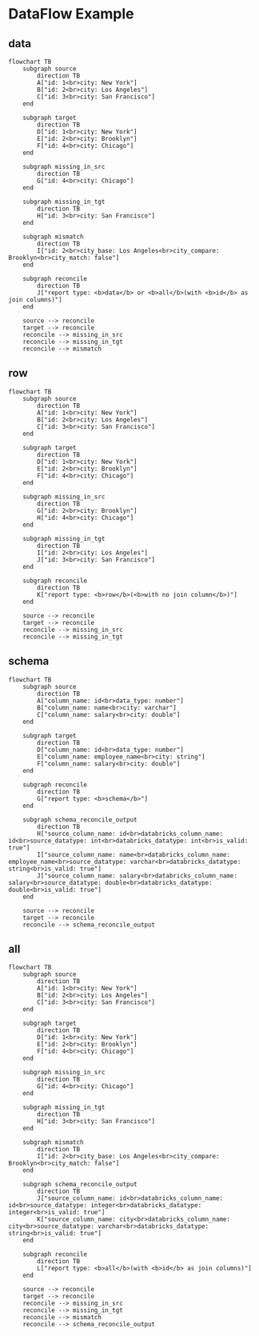 # DataFlow Example

## data
```mermaid
flowchart TB
    subgraph source
        direction TB
        A["id: 1<br>city: New York"]
        B["id: 2<br>city: Los Angeles"]
        C["id: 3<br>city: San Francisco"]
    end

    subgraph target
        direction TB
        D["id: 1<br>city: New York"]
        E["id: 2<br>city: Brooklyn"]
        F["id: 4<br>city: Chicago"]
    end

    subgraph missing_in_src
        direction TB
        G["id: 4<br>city: Chicago"]
    end

    subgraph missing_in_tgt
        direction TB
        H["id: 3<br>city: San Francisco"]
    end

    subgraph mismatch
        direction TB
        I["id: 2<br>city_base: Los Angeles<br>city_compare: Brooklyn<br>city_match: false"]
    end

    subgraph reconcile
        direction TB
        J["report type: <b>data</b> or <b>all</b>(with <b>id</b> as join columns)"]
    end

    source --> reconcile
    target --> reconcile
    reconcile --> missing_in_src
    reconcile --> missing_in_tgt
    reconcile --> mismatch
```

## row
```mermaid
flowchart TB
    subgraph source
        direction TB
        A["id: 1<br>city: New York"]
        B["id: 2<br>city: Los Angeles"]
        C["id: 3<br>city: San Francisco"]
    end

    subgraph target
        direction TB
        D["id: 1<br>city: New York"]
        E["id: 2<br>city: Brooklyn"]
        F["id: 4<br>city: Chicago"]
    end

    subgraph missing_in_src
        direction TB
        G["id: 2<br>city: Brooklyn"]
        H["id: 4<br>city: Chicago"]
    end

    subgraph missing_in_tgt
        direction TB
        I["id: 2<br>city: Los Angeles"]
        J["id: 3<br>city: San Francisco"]
    end

    subgraph reconcile
        direction TB
        K["report type: <b>row</b>(<b>with no join column</b>)"]
    end

    source --> reconcile
    target --> reconcile
    reconcile --> missing_in_src
    reconcile --> missing_in_tgt
```

## schema
```mermaid
flowchart TB
    subgraph source
        direction TB
        A["column_name: id<br>data_type: number"]
        B["column_name: name<br>city: varchar"]
        C["column_name: salary<br>city: double"]
    end

    subgraph target
        direction TB
        D["column_name: id<br>data_type: number"]
        E["column_name: employee_name<br>city: string"]
        F["column_name: salary<br>city: double"]
    end

    subgraph reconcile
        direction TB
        G["report type: <b>schema</b>"]
    end

    subgraph schema_reconcile_output
        direction TB
        H["source_column_name: id<br>databricks_column_name: id<br>source_datatype: int<br>databricks_datatype: int<br>is_valid: true"]
        I["source_column_name: name<br>databricks_column_name: employee_name<br>source_datatype: varchar<br>databricks_datatype: string<br>is_valid: true"]
        J["source_column_name: salary<br>databricks_column_name: salary<br>source_datatype: double<br>databricks_datatype: double<br>is_valid: true"]
    end

    source --> reconcile
    target --> reconcile
    reconcile --> schema_reconcile_output
```

## all
```mermaid
flowchart TB
    subgraph source
        direction TB
        A["id: 1<br>city: New York"]
        B["id: 2<br>city: Los Angeles"]
        C["id: 3<br>city: San Francisco"]
    end

    subgraph target
        direction TB
        D["id: 1<br>city: New York"]
        E["id: 2<br>city: Brooklyn"]
        F["id: 4<br>city: Chicago"]
    end

    subgraph missing_in_src
        direction TB
        G["id: 4<br>city: Chicago"]
    end

    subgraph missing_in_tgt
        direction TB
        H["id: 3<br>city: San Francisco"]
    end

    subgraph mismatch
        direction TB
        I["id: 2<br>city_base: Los Angeles<br>city_compare: Brooklyn<br>city_match: false"]
    end

    subgraph schema_reconcile_output
        direction TB
        J["source_column_name: id<br>databricks_column_name: id<br>source_datatype: integer<br>databricks_datatype: integer<br>is_valid: true"]
        K["source_column_name: city<br>databricks_column_name: city<br>source_datatype: varchar<br>databricks_datatype: string<br>is_valid: true"]
    end

    subgraph reconcile
        direction TB
        L["report type: <b>all</b>(with <b>id</b> as join columns)"]
    end

    source --> reconcile
    target --> reconcile
    reconcile --> missing_in_src
    reconcile --> missing_in_tgt
    reconcile --> mismatch
    reconcile --> schema_reconcile_output
```





